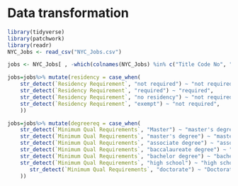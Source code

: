 # Data transformation

```r
library(tidyverse)
library(patchwork)
library(readr)
NYC_Jobs <- read_csv("NYC_Jobs.csv")

jobs <- NYC_Jobs[ , -which(colnames(NYC_Jobs) %in% c("Title Code No", "Level", "Division/Work Unit", "Job Description", "Additional Information", "To Apply", "Recruitment Contact", "Posting Date", "Posting Updated", "Process Date"))]

jobs=jobs%>% mutate(residency = case_when(
    str_detect(`Residency Requirement`, "not required") ~ "not required",
    str_detect(`Residency Requirement`, "required") ~ "required",
    str_detect(`Residency Requirement`, "no residency") ~ "not required",
    str_detect(`Residency Requirement`, "exempt") ~ "not required",
    ))

jobs=jobs%>% mutate(degreereq = case_when(
    str_detect(`Minimum Qual Requirements`, "Master") ~ "master's degree",
    str_detect(`Minimum Qual Requirements`, "master's degree") ~ "master's degree",
    str_detect(`Minimum Qual Requirements`, "associate degree") ~ "associate degree",
    str_detect(`Minimum Qual Requirements`, "baccalaureate degree") ~ "bachelor degree",
    str_detect(`Minimum Qual Requirements`, "bachelor degree") ~ "bachelor degree",
    str_detect(`Minimum Qual Requirements`, "high school") ~ "high school diploma",
       str_detect(`Minimum Qual Requirements`, "doctorate") ~ "Doctorate",
    ))


```

